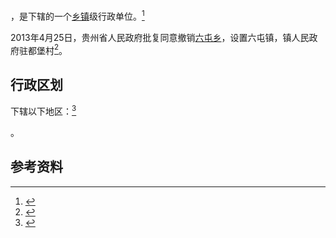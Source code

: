 {{中国乡级行政区|52/01/23/201/000}}

'''{{PAGENAMEBASE}}'''，是{{PRC admin/fullname|52/01/23/201/000|3}}下辖的一个[[乡镇|乡镇]]级行政单位。<ref>{{PRC admin/ref sgc|{{PRC admin/parent|52/01/23/201/000}}}}</ref>

2013年4月25日，贵州省人民政府批复同意撤销[[六屯乡|六屯乡]]，设置六屯镇，镇人民政府驻都堡村<ref>{{Cite web |url=http://www.gzgov.gov.cn/xxgk/zfxxgkpt/szfxxgkml/201507/t20150703_304563.html |title=省人民政府关于同意贵阳市修文县六桶乡洒坪乡六屯乡撤乡设镇的批复（黔府函〔2013〕79号） |accessdate=2017-09-02 |archive-date=2017-09-03 |archive-url=https://web.archive.org/web/20170903035909/http://www.gzgov.gov.cn/xxgk/zfxxgkpt/szfxxgkml/201507/t20150703_304563.html |dead-url=no }}</ref>。

== 行政区划 ==

{{PAGENAMEBASE}}下辖以下地区：<ref>{{PRC admin/ref sgc|52/01/23/201/000}}</ref>

{{PRC admin/children|52/01/23/201/000}}。

== 参考资料 ==

{{reflist}}

{{行政区划小作品}}
{{PRC admin/navcat|52/01/23/201/000}}